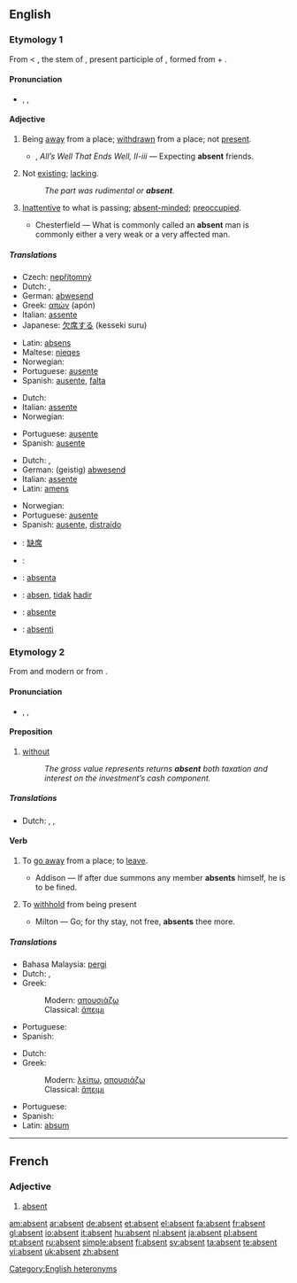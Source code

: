 {{rfc|def of fourth sense & is it a noun, cleanup quotes, I have this doubt that it is actually the same etymology, expand my minimal french section}}
{{see|absent-}}
==English==

===Etymology 1===
From {{F.}} {{term|lang=fr|absent}} < {{L.}} {{term|absent-}}, the stem of {{term|absens}}, present participle of {{term|abesse||to be away from}}, formed from {{term|ab}} + {{term|esse||to be}}.

====Pronunciation====
* {{a|RP|US}} {{enPR|ăb'sənt}}, {{IPA|/ˈæbsənt/}}, {{SAMPA|/{bs@nt/}}

====Adjective====
{{en-adj|-}}

# Being [[away]] from a place; [[withdrawn]] from a place; not [[present]].
#* {{rfdate}} {{Shak.}}, ''All’s Well That Ends Well, II-iii'' — Expecting '''absent''' friends.
# Not [[exist]]ing; [[lack]]ing.
#: ''The part was rudimental or '''absent'''.''
# [[inattentive|Inattentive]] to what is passing; [[absent-minded]]; [[preoccupied]].
#* {{rfdate}} Chesterfield — What is commonly called an '''absent''' man is commonly either a very weak or a very affected man.

=====Translations=====
{{trans-top|being away from a place}}
*Czech: [[nepřítomný]] {{m}}
*Dutch: {{t+|nl|afwezig}}, {{t+|nl|weg}}
*German: [[abwesend]]
*Greek: [[απών]] (apón) {{m}}
*Italian: [[assente]]
*Japanese: [[欠席する]] (kesseki suru)
{{trans-mid}}
*Latin: [[absens]]
*Maltese: [[nieqes]]
*Norwegian: {{t|no|fraværende}}
*Portuguese: [[ausente]]
*Spanish: [[ausente]], [[falta]]
{{trans-bottom}}

{{trans-top|not existing}}
*Dutch: {{t+|nl|afwezig}}
*Italian: [[assente]]
*Norwegian: {{t|no|fraværende}}
{{trans-mid}}
*Portuguese: [[ausente]]
*Spanish: [[ausente]]
{{trans-bottom}}

{{trans-top|inattentive}}
*Dutch: {{t+|nl|afwezig}}, {{t|nl|verstrooid}}
*German: (geistig) [[abwesend]]
*Italian: [[assente]]
*Latin: [[amens]]
{{trans-mid}}
*Norwegian: {{t|no|fraværende}}
*Portuguese: [[ausente]]
*Spanish: [[ausente]], [[distraído]]
{{trans-bottom}}

{{checktrans-top}}
*{{ttbc|Chinese}}: [[缺席]]
*{{ttbc|French}}: {{t+|fr|absent}}
*{{ttbc|Ido}}: [[absenta]]
*{{ttbc|Indonesian}}: [[absen]], [[tidak]] [[hadir]]
*{{ttbc|Interlingua}}: [[absente]]
*{{ttbc|Novial}}: [[absenti]]
{{checktrans-bottom}}

===Etymology 2===
From {{OF.}} and modern {{F.}} {{term|absenter}} or from {{LL.}} {{term|absentare||keep away, be away}}.

====Pronunciation====
* {{a|RP|US}} {{enPR|ăbsĕnt'}}, {{IPA|/æbˈsɛnt/}}, {{SAMPA|{b"sEnt}}

====Preposition====
{{en-prep}}

# [[without]]
#: ''The gross value represents returns '''absent''' both taxation and interest on the investment’s cash component.''

=====Translations=====
{{trans-top|without}}
*Dutch: {{t+|nl|behalve}}, {{t+|nl|zonder}}, {{t|nl|uitgezonderd}}
{{trans-mid}}
{{trans-bottom}}

====Verb====
{{en-verb}}

# {{context|transitive|with [[reflexive]] pronoun}} To [[go away]] from a place; to [[leave]].
#* {{rfdate}} Addison — If after due summons any member '''absents''' himself, he is to be fined.
# {{context|transitive|obsolete}} To [[withhold]] from being present
#* {{rfdate}} Milton — Go; for thy stay, not free, '''absents''' thee more.

=====Translations=====
{{trans-top|to leave}}
*Bahasa Malaysia: [[pergi]]
*Dutch: {{t+|nl|zich}} {{t+|nl|verwijderen}}, {{t+|nl|vertrekken}}
*Greek:
*:Modern: [[απουσιάζω]]
*:Classical: [[ἅπειμι]]
{{trans-mid}}
*Portuguese: {{t-|pt|ausentar}}
*Spanish: {{t|es|ausentarse}}
{{trans-bottom}}

{{trans-top|to be not present}}
*Dutch: {{t+|nl|afwezig}} {{t+|nl|zijn}}
*Greek:
*:Modern: [[λείπω]], [[απουσιάζω]]
*:Classical: [[ἅπειμι]]
{{trans-mid}}
*Portuguese: {{t-|pt|ausentar}}
*Spanish: {{t|es|ausentarse}}
*Latin: [[absum]]
{{trans-bottom}}

[[Category:English heteronyms]]

----

==French==

===Adjective===
{{fr-adj}}

# [[#English|absent]]

[[am:absent]]
[[ar:absent]]
[[de:absent]]
[[et:absent]]
[[el:absent]]
[[fa:absent]]
[[fr:absent]]
[[gl:absent]]
[[io:absent]]
[[it:absent]]
[[hu:absent]]
[[nl:absent]]
[[ja:absent]]
[[pl:absent]]
[[pt:absent]]
[[ru:absent]]
[[simple:absent]]
[[fi:absent]]
[[sv:absent]]
[[ta:absent]]
[[te:absent]]
[[vi:absent]]
[[uk:absent]]
[[zh:absent]]